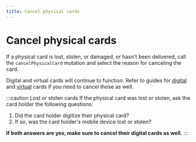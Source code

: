 ```yaml
---
title: Cancel physical cards
---
```


# Cancel physical cards

If a physical card is lost, stolen, or damaged, or hasn't been delivered, call the `cancelPhysicalCard` mutation and select the reason for canceling the card.

Digital and virtual cards will continue to function.
Refer to guides for [digital](../digital/guide-cancel.mdx) and [virtual](../virtual/guide-cancel.mdx) cards if you need to cancel those as well.

:::caution Lost or stolen cards
If the physical card was lost or stolen, ask the card holder the following questions:

1. Did the card holder digitize their physical card?
1. If so, was the card holder's mobile device lost or stolen?

**If both answers are yes, make sure to cancel their digital cards as well.**
:::